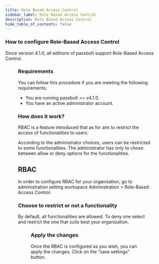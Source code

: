 ```yaml
---
title: Role Based Access Control
sidebar_label: Role Based Access Control
description: Role Based Access Control
hide_table_of_contents: false
---
```



### How to configure Role-Based Access Control

Since version 4.1.0, all editions of passbolt support Role-Based Access Control.

<Figure
  src={
    '/img/help/2023/06/rbac.png'
  }
  caption="fig. Role-Based Access Control"
  alt="Role-Based Access Control"
/>

### Requirements
You can follow this procedure if you are meeting the following requirements:

* You are running passbolt >= v4.1.0.
* You have an active administrator account.

### How does it work?
RBAC is a feature introduced that as for aim to restrict the access of functionalities to users.

According to the administrator choices, users can be restricted to some functionalities. The administrator has only to chose between allow or deny options for the functionalities.

## RBAC
In order to configure RBAC for your organisation, go to administration setting workspace Administration > Role-Based Access Control.

### Choose to restrict or not a functionality
By default, all functionalities are allowed. To deny one select and restrict the one that suits best your organization.

<Figure
  src={
    '/img/help/2023/06/rbac-select-permission.png'
  }
  caption="fig. RBAC administration settings select permission"
  alt="RBAC administration settings select permission"
/>

### Apply the changes
Once the RBAC is configured as you wish, you can apply the changes. Click on the “save settings” button.

<Figure
  src={
    '/img/help/2023/06/rbac-save.png'
  }
  caption="fig. RBAC administration settings save changes"
  alt="RBAC administration settings save changes"
/>
